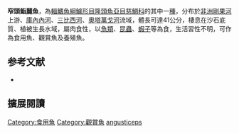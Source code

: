 {{Speciesbox
| name = 窄頭鮨麗魚
| status = LC
| status_system = IUCN3.1
| image = 
| image_width = 240px
| genus = Serranochromis
| species = angusticeps
| authority = [[Boulenger|Boulenger]], 1907
| synonyms = *''Paratilapia angusticeps''<br /><small>Boulenger, 1907</small>
*''Serranochromis augusticeps''<br /><small>Boulenger, 1907</small>
*''Paratilapia kafuensis''<br /><small>Boulenger, 1908</small>
}}

'''窄頭鮨麗魚'''，為[[輻鰭魚綱|輻鰭魚綱]][[鱸形目|鱸形目]][[隆頭魚亞目|隆頭魚亞目]][[慈鯛科|慈鯛科]]的其中一[[種|種]]，分布於[[非洲|非洲]][[剛果河|剛果河]]上游、[[庫內內河|庫內內河]]、[[三比西河|三比西河]]、[[奧塔萬戈河|奧塔萬戈河]]流域，體長可達41公分，棲息在沙石底質、植被生長水域，屬肉食性，以[[魚類|魚類]]、[[昆蟲|昆蟲]]、[[蝦子|蝦子]]等為食，生活習性不明，可作為食用魚、觀賞魚及養殖魚。
==参考文献==
*{{FishBase_species|genus=Serranochromis|species=angusticeps|year=2013|month=5}}

== 擴展閱讀 ==
{{refbegin}}
{{wikispecies-inline|Serranochromis angusticeps|窄頭鮨麗魚}}
{{refend}}
{{Taxonbar|from=Q3642836}}

[[Category:食用魚|Category:食用魚]]
[[Category:觀賞魚|Category:觀賞魚]]
[[Category:鮨麗魚屬|angusticeps]]


{{鱸形目小作品}}